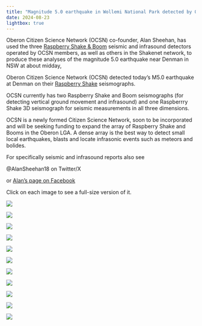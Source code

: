 ```yaml
---
title: "Magnitude 5.0 earthquake in Wollemi National Park detected by Oberon Citizen Science seismology network"
date: 2024-08-23
lightbox: true
---
```


Oberon Citizen Science Network (OCSN) co-founder, Alan Sheehan, has used the three [Raspberry Shake & Boom](../../shake_and_boom.html) seismic and infrasound detectors operated by OCSN members, as well as others in the Shakenet network, to produce these analyses of the magnitude 5.0 earthquake near Denman in NSW at about midday, 

Oberon Citizen Science Network (OCSN) detected today's M5.0 earthquake at Denman on their [Raspberry Shake](../../shake_and_boom.html) seismographs.

OCSN currently has two Raspberry Shake and Boom seismographs (for detecting vertical ground movement and infrasound) and one Raspberrry Shake 3D seismograph for seismic measurements in all three dimensions.

OCSN is a newly formed Citizen Science Network, soon to be incorporated and will be seeking funding to expand the array of Raspberry Shake and Booms in the Oberon LGA. A dense array is the best way to detect small local earthquakes, blasts and locate infrasonic events such as meteors and bolides.

For specifically seismic and infrasound reports also see

@AlanSheehan18 on Twitter/X

or [Alan's page on Facebook](https://www.facebook.com/profile.php?id=61556786746312)


::: {.callout-note}
Click on each image to see a full-size version of it.
:::

![](456398924_122169332084226224_2627525676651821940_n.jpg)

![](456410713_122169332288226224_4732011665416881550_n.jpg)

![](456433235_122169332066226224_8794829437678118394_n.jpg)

![](456480690_122169332120226224_231780894764324631_n.jpg)

![](456481559_122169331934226224_4418176153833635413_n.jpg)

![](456482005_122169332018226224_5306524521793983098_n.jpg)

![](456483394_122169332144226224_8142485083511900714_n.jpg)

![](456511686_122169331988226224_7562969140907656815_n.jpg)

![](456570732_122169331832226224_4063342887219989995_n.jpg)

![](456570822_122169331880226224_1282195938166395156_n.jpg)

![](456572297_122169332180226224_4179857893095398506_n.jpg)

